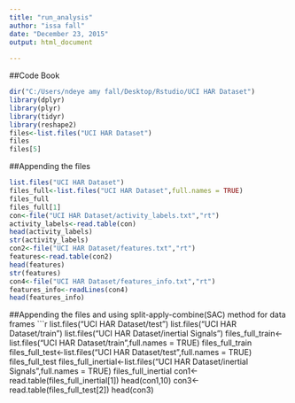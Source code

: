 ---
title: "run_analysis"
author: "issa fall"
date: "December 23, 2015"
output: html_document
        
---
##Code Book
```{r,echo=TRUE}
dir("C:/Users/ndeye amy fall/Desktop/Rstudio/UCI HAR Dataset")
library(dplyr)
library(plyr)
library(tidyr)
library(reshape2)
files<-list.files("UCI HAR Dataset")
files
files[5]
```
##Appending the files
```{r,echo=TRUE}
list.files("UCI HAR Dataset")
files_full<-list.files("UCI HAR Dataset",full.names = TRUE)
files_full
files_full[1]
con<-file("UCI HAR Dataset/activity_labels.txt","rt")
activity_labels<-read.table(con)
head(activity_labels)
str(activity_labels)
con2<-file("UCI HAR Dataset/features.txt","rt")
features<-read.table(con2)
head(features)
str(features)
con4<-file("UCI HAR Dataset/features_info.txt","rt")
features_info<-readLines(con4)
head(features_info)
```
##Appending the files and using split-apply-combine(SAC) method for data frames
```{r,echo=TRUE}

list.files("UCI HAR Dataset/test")
list.files("UCI HAR Dataset/train")
list.files("UCI HAR Dataset/inertial Signals")
files_full_train<-list.files("UCI HAR Dataset/train",full.names = TRUE)
files_full_train
files_full_test<-list.files("UCI HAR Dataset/test",full.names = TRUE)
files_full_test
files_full_inertial<-list.files("UCI HAR Dataset/inertial Signals",full.names = TRUE)
files_full_inertial
con1<-read.table(files_full_inertial[1])
head(con1,10)
con3<-read.table(files_full_test[2])
head(con3)



